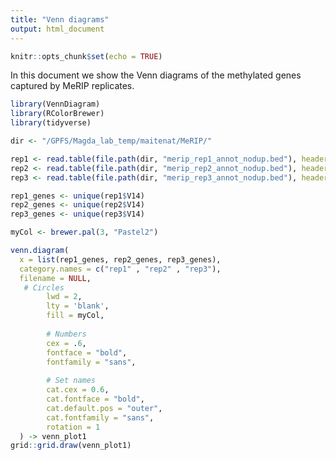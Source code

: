 ```yaml
---
title: "Venn diagrams"
output: html_document
---
```


```r
knitr::opts_chunk$set(echo = TRUE)
```

In this document we show the Venn diagrams of the methylated genes captured by MeRIP replicates.

```r
library(VennDiagram)
library(RColorBrewer)
library(tidyverse)

dir <- "/GPFS/Magda_lab_temp/maitenat/MeRIP/"

rep1 <- read.table(file.path(dir, "merip_rep1_annot_nodup.bed"), header = FALSE)
rep2 <- read.table(file.path(dir, "merip_rep2_annot_nodup.bed"), header = FALSE)
rep3 <- read.table(file.path(dir, "merip_rep3_annot_nodup.bed"), header = FALSE)

rep1_genes <- unique(rep1$V14)
rep2_genes <- unique(rep2$V14)
rep3_genes <- unique(rep3$V14)

myCol <- brewer.pal(3, "Pastel2")

venn.diagram(
  x = list(rep1_genes, rep2_genes, rep3_genes),
  category.names = c("rep1" , "rep2" , "rep3"),
  filename = NULL,
   # Circles
        lwd = 2,
        lty = 'blank',
        fill = myCol,
        
        # Numbers
        cex = .6,
        fontface = "bold",
        fontfamily = "sans",
        
        # Set names
        cat.cex = 0.6,
        cat.fontface = "bold",
        cat.default.pos = "outer",
        cat.fontfamily = "sans",
        rotation = 1
  ) -> venn_plot1
grid::grid.draw(venn_plot1)



```

